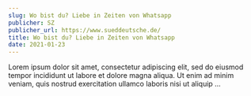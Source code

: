```yaml
---
slug: Wo bist du? Liebe in Zeiten von Whatsapp
publicher: SZ
publicher_url: https://www.sueddeutsche.de/
title: Wo bist du? Liebe in Zeiten von Whatsapp
date: 2021-01-23
---
```

Lorem ipsum dolor sit amet, consectetur adipiscing elit, sed do eiusmod tempor incididunt ut labore et dolore magna aliqua. Ut enim ad minim veniam, quis nostrud exercitation ullamco laboris nisi ut aliquip ...
